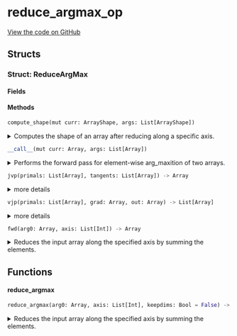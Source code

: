 # reduce_argmax_op



[View the code on GitHub](https://github.com/endia-ai/Endia/tree/nightly/endia/functional/reduce_ops/reduce_argmax_op.mojo)

## Structs

### Struct: ReduceArgMax





#### Fields

#### Methods

```python
compute_shape(mut curr: ArrayShape, args: List[ArrayShape])
```

<details>
<summary>Computes the shape of an array after reducing along a specific axis.</summary>

###### Args

- ``curr``: ``ArrayShape``
  The ArrayShape to store the result of the computation.

- ``args``: ``List[ArrayShape]``
  The ArrayShape to reduce, and the axis to reduce along encoded in an ArrayShape.

#### Constraints:
- The axis must be a valid axis of the ArrayShape (args[0]).
- The number of axis must not exceed the number of dimensions of the ArrayShape (args[0]).


</details>

```python
__call__(mut curr: Array, args: List[Array])
```

<details>
<summary>Performs the forward pass for element-wise arg_maxition of two arrays.</summary>

###### Args

- ``curr``: ``Array``
  The current array to store the result (modified in-place).

- ``args``: ``List[Array]``
  A list containing the input arrays.

Computes the sum of the input arrays and stores the result in the current array.
Initializes the current array if not already set up.

**Note:**
This function assumes that the shape and data of the args are already set up.
If the current array (curr) is not initialized, it computes the shape based on the input array and the axis and sets up the data accordingly.


</details>

```python
jvp(primals: List[Array], tangents: List[Array]) -> Array
```

<details>
<summary>more details</summary>

###### Args

- ``primals``: ``List[Array]``
  

- ``tangents``: ``List[Array]``
  

###### Returns
- ``Array`` - 


</details>

```python
vjp(primals: List[Array], grad: Array, out: Array) -> List[Array]
```

<details>
<summary>more details</summary>

###### Args

- ``primals``: ``List[Array]``
  

- ``grad``: ``Array``
  

- ``out``: ``Array``
  

###### Returns
- ``List[Array]`` - 


</details>

```python
fwd(arg0: Array, axis: List[Int]) -> Array
```

<details>
<summary>Reduces the input array along the specified axis by summing the elements.</summary>

###### Args

- ``arg0``: ``Array``
  The input array.

- ``axis``: ``List[Int]``
  The axis along which to reduce the array.

###### Returns
- ``Array`` - An array containing the sum of the input array along the specified axis.

**Examples:**
```python
a = Array([[1, 2], [3, 4]])
result = reduce_argmax(a, List(0))
print(result)
```

**Note:**
This function supports:
- Automatic differentiation (forward and reverse modes).
- Complex valued arguments.


</details>

## Functions

#### **reduce_argmax**

```python
reduce_argmax(arg0: Array, axis: List[Int], keepdims: Bool = False) -> Array
```

<details>
<summary>Reduces the input array along the specified axis by summing the elements.</summary>

###### Args

- ``arg0``: ``Array``
  The input array.

- ``axis``: ``List[Int]``
  The axis along which to reduce the array.

- ``keepdims``: ``Bool`` (default: ``False``)
  If True, retains the reduced dimensions with length 1.

###### Returns
- ``Array`` - An array containing the sum of the input array along the specified axis.

**Examples:**
```python
a = Array([[1, 2], [3, 4]])
result = reduce_argmax(a, List(0))
print(result)
```

**Note:**
This function supports:
- Automatic differentiation (forward and reverse modes).
- Complex valued arguments.


</details>

